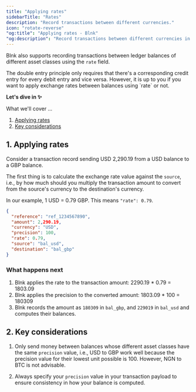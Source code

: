 ```yaml
---
title: "Applying rates"
sidebarTitle: "Rates"
description: "Record transactions between different currencies."
icon: "rotate-reverse"
"og:title": "Applying rates - Blnk"
"og:description": "Record transactions between different currencies in your Blnk Ledger."
---
```



Blnk also supports recording transactions between ledger balances of different asset classes using the `rate` field. 

<Note>
    The double entry principle only requires that there's a corresponding credit entry for every debit entry and vice versa. However, it is up to you if you want to apply exchange rates between balances using `rate` or not.
</Note>

**Let's dive in ✨**

What we'll cover …

1. [Applying rates](#1-applying-rates)
2. [Key considerations](#2-key-considerations)

## 1. Applying rates

Consider a transaction record sending USD 2,290.19 from a USD balance to a GBP balance. 

The first thing is to calculate the exchange rate value against the `source`, i.e., by how much should you multiply the transaction amount to convert from the source's currency to the destination's currency.

In our example, 1 USD = 0.79 GBP. This means `"rate": 0.79`.

```json Request
{
  "reference": "ref_1234567890",
  "amount": 2,290.19,
  "currency": "USD",
  "precision": 100,
  "rate": 0.79,
  "source": "bal_usd",
  "destination": "bal_gbp"
}
```

### What happens next

1. Blnk applies the rate to the transaction amount: 2290.19 * 0.79 = 1803.09
2. Blnk applies the precision to the converted amount: 1803.09 * 100 = 180309
3. Blnk records the amount as `180309` in `bal_gbp`, and `229019` in `bal_usd` and computes their balances.

## 2. Key considerations

1. Only send money between balances whose different asset classes have the same `precision` value, i.e., USD to GBP work well because the precision value for their lowest unit possible is 100. However, NGN to BTC is not advisable.

2. Always specify your `precision` value in your transaction payload to ensure consistency in how your balance is computed.

<NeedHelp />